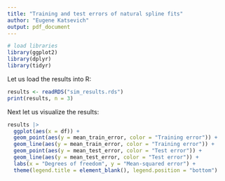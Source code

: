 ```yaml
---
title: "Training and test errors of natural spline fits"
author: "Eugene Katsevich"
output: pdf_document
---
```


```r
# load libraries
library(ggplot2)
library(dplyr)
library(tidyr)
```

Let us load the results into R:

```r
results <- readRDS("sim_results.rds")
print(results, n = 3)
```

Next let us visualize the results:

```r
results |>
  ggplot(aes(x = df)) + 
  geom_point(aes(y = mean_train_error, color = "Training error")) +
  geom_line(aes(y = mean_train_error, color = "Training error")) +
  geom_point(aes(y = mean_test_error, color = "Test error")) +
  geom_line(aes(y = mean_test_error, color = "Test error")) +
  labs(x = "Degrees of freedom", y = "Mean-squared error") + 
  theme(legend.title = element_blank(), legend.position = "bottom")
```
